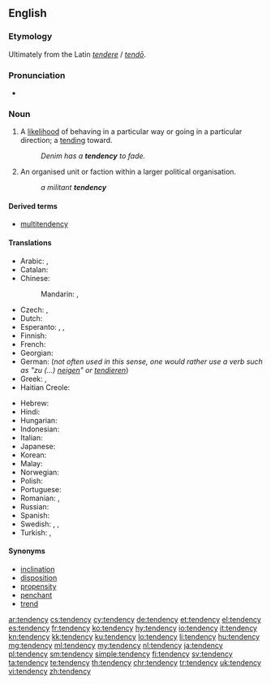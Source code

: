 ==English==

===Etymology===
Ultimately from the Latin ''[[tendere]]'' / ''[[tendo#Latin|tendō]]''.

===Pronunciation===
* {{audio|en-us-tendency.ogg|Audio (US)|lang=en}}

===Noun===
{{en-noun|tendencies}}

# A [[likelihood]] of behaving in a particular way or going in a particular direction; a [[tending]] toward.
#: ''Denim has a '''tendency''' to fade.''
# {{cx|politics|lang=en}} An organised unit or faction within a larger political organisation.
#: ''a militant '''tendency'''''

====Derived terms====
* [[multitendency]]

====Translations====
{{trans-top|likelihood of behaving in a particular way}}
* Arabic: {{t|ar|ميل|m|tr=mayl}}, {{t|ar|نزعة|f|tr=názaʿa}}
* Catalan: {{t|ca|tendència|f}}
* Chinese:
*: Mandarin: {{t|cmn|趨勢|sc=Hani}}, {{t+|cmn|趋势|tr=qūshì|sc=Hani}}
* Czech: {{t|cs|sklon|m}}, {{t|cs|tendence|f}}
* Dutch: {{t+|nl|neiging|f}}
* Esperanto: {{t|eo|emo}}, {{t|eo|inklino}}, {{t|eo|tendenco}}
* Finnish: {{t+|fi|taipumus}}
* French: {{t+|fr|tendance|f}}
* Georgian: {{t|ka|ტენდენცია|sc=Geor}}
* German: {{t+|de|Tendenz|f}} (''not often used in this sense, one would rather use a verb such as "zu (...) [[neigen]]" or [[tendieren]]'')
* Greek: {{t+|el|τάση|f|tr=tási|sc=Grek}}, {{t+|el|ροπή|f|tr=ropí|sc=Grek}}
* Haitian Creole: {{t|ht|tandans}}
{{trans-mid}}
* Hebrew: {{t|he|נטייה|f|tr=n'tiyá}}
* Hindi: {{t|hi|प्रवृत्ति|tr=pravr̥tti}}
* Hungarian: {{t+|hu|irány}}
* Indonesian: {{t+|id|kecenderungan}}
* Italian: {{t+|it|tendenza|f}}
* Japanese: {{t+|ja|傾向|tr=けいこう, keikō}}
* Korean: {{t+|ko|경향|sc=Hang}}
* Malay: {{t|ms|kecenderungan}}
* Norwegian: {{t+|no|tendens|m}}
* Polish: {{t+|pl|tendencja|f}}
* Portuguese: {{t+|pt|tendência|f}}
* Romanian: {{t+|ro|tendință|f}}, {{t+|ro|înclinație|f}}
* Russian: {{t+|ru|тенденция|f|tr=tɛndɛ́ncija}}
* Spanish: {{t+|es|tendencia|f}}
* Swedish: {{t+|sv|tendens}}, {{t+|sv|trend}}, {{t+|sv|benägenhet}}
* Turkish: {{t+|tr|eğilim}}, {{t+|tr|tandans}}
{{trans-bottom}}

====Synonyms====
* [[inclination]]
* [[disposition]]
* [[propensity]]
* [[penchant]]
* [[trend]]

[[ar:tendency]]
[[cs:tendency]]
[[cy:tendency]]
[[de:tendency]]
[[et:tendency]]
[[el:tendency]]
[[es:tendency]]
[[fr:tendency]]
[[ko:tendency]]
[[hy:tendency]]
[[io:tendency]]
[[it:tendency]]
[[kn:tendency]]
[[kk:tendency]]
[[ku:tendency]]
[[lo:tendency]]
[[li:tendency]]
[[hu:tendency]]
[[mg:tendency]]
[[ml:tendency]]
[[my:tendency]]
[[nl:tendency]]
[[ja:tendency]]
[[pl:tendency]]
[[sm:tendency]]
[[simple:tendency]]
[[fi:tendency]]
[[sv:tendency]]
[[ta:tendency]]
[[te:tendency]]
[[th:tendency]]
[[chr:tendency]]
[[tr:tendency]]
[[uk:tendency]]
[[vi:tendency]]
[[zh:tendency]]
